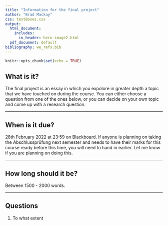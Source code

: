 ```yaml
---
title: "Information for the final project" 
author: "Brad Mackay"
css: textBoxes.css
output:
  html_document:
    includes:
      in_header: hero-image2.html
  pdf_document: default
bibliography: we_refs.bib
---
```


```r
knitr::opts_chunk$set(echo = TRUE)
```

## What is it?
The final project is an essay in which you expolore in greater depth a topic that we have touched on during the course. You can either choose a question from one of the ones below, or you can decide on your own topic and come up with a research question.

-------

## When is it due?
28th February 2022 at 23:59 on Blackboard. If anyone is planning on taking the Abschlussprüfung next semester and needs to have their marks for this course ready before this time, you will need to hand in earlier. Let me know if you are planning on doing this.

------------

## How long should it be?
Between 1500 - 2000 words.

-------------

## Questions

1. To what extent





